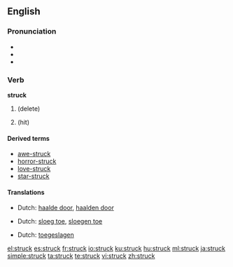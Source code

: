 ==English==

{{rank|wrong|afraid|merely|648|struck|man's|write|caught}}

===Pronunciation===
* {{IPA|/'stɻʌk/}}
* {{audio|en-us-struck.ogg|Audio (US)}}
* {{rhymes|ʌk}}

===Verb===
'''struck'''

# {{past of|[[strike]]}} (delete)
# {{past of|strike}} (hit)

====Derived terms====
*[[awe-struck]]
*[[horror-struck]]
*[[love-struck]]
*[[star-struck]]

====Translations====
{{trans-top|delete}}
* Dutch: [[haalde door]], [[haalden door]]
{{trans-mid}}
{{trans-bottom}}
{{trans-top|hit - past tense}}
* Dutch: [[sloeg toe]], [[sloegen toe]]
{{trans-mid}}
{{trans-bottom}}
{{trans-top|hit - past participle}}
* Dutch: [[toegeslagen]]
{{trans-mid}}
{{trans-bottom}}

[[el:struck]]
[[es:struck]]
[[fr:struck]]
[[io:struck]]
[[ku:struck]]
[[hu:struck]]
[[ml:struck]]
[[ja:struck]]
[[simple:struck]]
[[ta:struck]]
[[te:struck]]
[[vi:struck]]
[[zh:struck]]